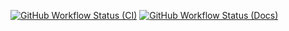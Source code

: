 [![GitHub Workflow Status (CI)](https://img.shields.io/github/actions/workflow/status/axelrindle/planningpoker/ci.yml?branch=main&logo=github&style=for-the-badge)](https://github.com/axelrindle/planningpoker/actions/workflows/ci.yml)
[![GitHub Workflow Status (Docs)](https://img.shields.io/github/actions/workflow/status/axelrindle/planningpoker/docs.yml?branch=main&label=Docs&logo=github&style=for-the-badge)](https://github.com/axelrindle/planningpoker/actions/workflows/docs.yml)
